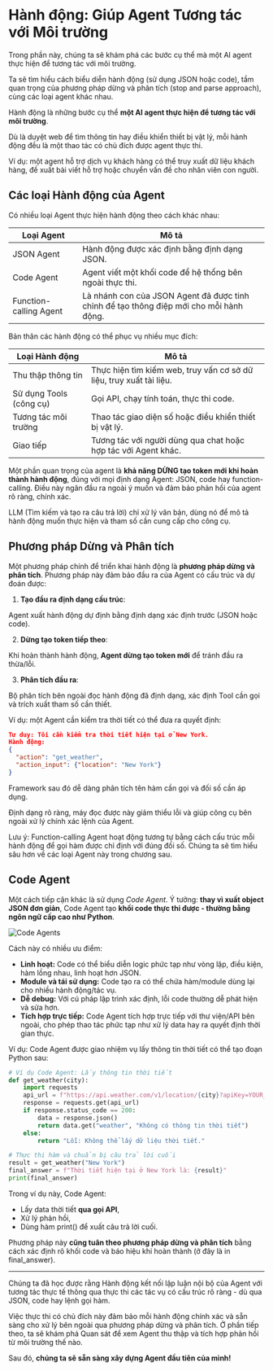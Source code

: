 # Hành động: Giúp Agent Tương tác với Môi trường

<Tip>
Trong phần này, chúng ta sẽ khám phá các bước cụ thể mà một AI agent thực hiện để tương tác với môi trường.

Ta sẽ tìm hiểu cách biểu diễn hành động (sử dụng JSON hoặc code), tầm quan trọng của phương pháp dừng và phân tích (stop and parse approach), cùng các loại agent khác nhau.
</Tip>

Hành động là những bước cụ thể **một AI agent thực hiện để tương tác với môi trường**. 

Dù là duyệt web để tìm thông tin hay điều khiển thiết bị vật lý, mỗi hành động đều là một thao tác có chủ đích được agent thực thi. 

Ví dụ: một agent hỗ trợ dịch vụ khách hàng có thể truy xuất dữ liệu khách hàng, đề xuất bài viết hỗ trợ hoặc chuyển vấn đề cho nhân viên con người.

## Các loại Hành động của Agent

Có nhiều loại Agent thực hiện hành động theo cách khác nhau:

| Loại Agent             | Mô tả                                                                                      |
|------------------------|--------------------------------------------------------------------------------------------------|
| JSON Agent             | Hành động được xác định bằng định dạng JSON.                                                  |
| Code Agent             | Agent viết một khối code để hệ thống bên ngoài thực thi.                                    |
| Function-calling Agent | Là nhánh con của JSON Agent đã được tinh chỉnh để tạo thông điệp mới cho mỗi hành động. |

Bản thân các hành động có thể phục vụ nhiều mục đích:

| Loại Hành động          | Mô tả                                                                              |
|--------------------------|------------------------------------------------------------------------------------------|
| Thu thập thông tin    | Thực hiện tìm kiếm web, truy vấn cơ sở dữ liệu, truy xuất tài liệu.                    |
| Sử dụng Tools (công cụ) | Gọi API, chạy tính toán, thực thi code.                              |
| Tương tác môi trường  | Thao tác giao diện số hoặc điều khiển thiết bị vật lý.                         |
| Giao tiếp            | Tương tác với người dùng qua chat hoặc hợp tác với Agent khác.                         |

Một phần quan trọng của agent là **khả năng DỪNG tạo token mới khi hoàn thành hành động**, đúng với mọi định dạng Agent: JSON, code hay function-calling. Điều này ngăn đầu ra ngoài ý muốn và đảm bảo phản hồi của agent rõ ràng, chính xác.

LLM (Tìm kiếm và tạo ra câu trả lời) chỉ xử lý văn bản, dùng nó để mô tả hành động muốn thực hiện và tham số cần cung cấp cho công cụ.

## Phương pháp Dừng và Phân tích

Một phương pháp chính để triển khai hành động là **phương pháp dừng và phân tích**. Phương pháp này đảm bảo đầu ra của Agent có cấu trúc và dự đoán được:

1. **Tạo đầu ra định dạng cấu trúc**:

Agent xuất hành động dự định bằng định dạng xác định trước (JSON hoặc code).

2. **Dừng tạo token tiếp theo**:

Khi hoàn thành hành động, **Agent dừng tạo token mới** để tránh đầu ra thừa/lỗi.

3. **Phân tích đầu ra**:

Bộ phân tích bên ngoài đọc hành động đã định dạng, xác định Tool cần gọi và trích xuất tham số cần thiết.

Ví dụ: một Agent cần kiểm tra thời tiết có thể đưa ra quyết định:

```json
Tư duy: Tôi cần kiểm tra thời tiết hiện tại ở New York.
Hành động:
{
  "action": "get_weather",
  "action_input": {"location": "New York"}
}
```

Framework sau đó dễ dàng phân tích tên hàm cần gọi và đối số cần áp dụng.

Định dạng rõ ràng, máy đọc được này giảm thiểu lỗi và giúp công cụ bên ngoài xử lý chính xác lệnh của Agent.

Lưu ý: Function-calling Agent hoạt động tương tự bằng cách cấu trúc mỗi hành động để gọi hàm được chỉ định với đúng đối số.
Chúng ta sẽ tìm hiểu sâu hơn về các loại Agent này trong chương sau.

## Code Agent

Một cách tiếp cận khác là sử dụng *Code Agent*.
Ý tưởng: **thay vì xuất object JSON đơn giản**, Code Agent tạo **khối code thực thi được - thường bằng ngôn ngữ cấp cao như Python**. 

<img src="https://huggingface.co/datasets/agents-course/course-images/resolve/main/en/unit1/code-vs-json-actions.png" alt="Code Agents" />

Cách này có nhiều ưu điểm:

- **Linh hoạt:** Code có thể biểu diễn logic phức tạp như vòng lặp, điều kiện, hàm lồng nhau, linh hoạt hơn JSON.
- **Module và tái sử dụng:** Code tạo ra có thể chứa hàm/module dùng lại cho nhiều hành động/tác vụ.
- **Dễ debug:** Với cú pháp lập trình xác định, lỗi code thường dễ phát hiện và sửa hơn.
- **Tích hợp trực tiếp:** Code Agent tích hợp trực tiếp với thư viện/API bên ngoài, cho phép thao tác phức tạp như xử lý data hay ra quyết định thời gian thực.

Ví dụ: Code Agent được giao nhiệm vụ lấy thông tin thời tiết có thể tạo đoạn Python sau:

```python
# Ví dụ Code Agent: Lấy thông tin thời tiết
def get_weather(city):
    import requests
    api_url = f"https://api.weather.com/v1/location/{city}?apiKey=YOUR_API_KEY"
    response = requests.get(api_url)
    if response.status_code == 200:
        data = response.json()
        return data.get("weather", "Không có thông tin thời tiết")
    else:
        return "Lỗi: Không thể lấy dữ liệu thời tiết."

# Thực thi hàm và chuẩn bị câu trả lời cuối
result = get_weather("New York")
final_answer = f"Thời tiết hiện tại ở New York là: {result}"
print(final_answer)
```

Trong ví dụ này, Code Agent:
- Lấy data thời tiết **qua gọi API**,
- Xử lý phản hồi,
- Dùng hàm print() để xuất câu trả lời cuối.

Phương pháp này **cũng tuân theo phương pháp dừng và phân tích** bằng cách xác định rõ khối code và báo hiệu khi hoàn thành (ở đây là in final_answer).

---

Chúng ta đã học được rằng Hành động kết nối lập luận nội bộ của Agent với tương tác thực tế thông qua thực thi các tác vụ có cấu trúc rõ ràng - dù qua JSON, code hay lệnh gọi hàm.

Việc thực thi có chủ đích này đảm bảo mỗi hành động chính xác và sẵn sàng cho xử lý bên ngoài qua phương pháp dừng và phân tích. Ở phần tiếp theo, ta sẽ khám phá Quan sát để xem Agent thu thập và tích hợp phản hồi từ môi trường thế nào.

Sau đó, **chúng ta sẽ sẵn sàng xây dựng Agent đầu tiên của mình!**